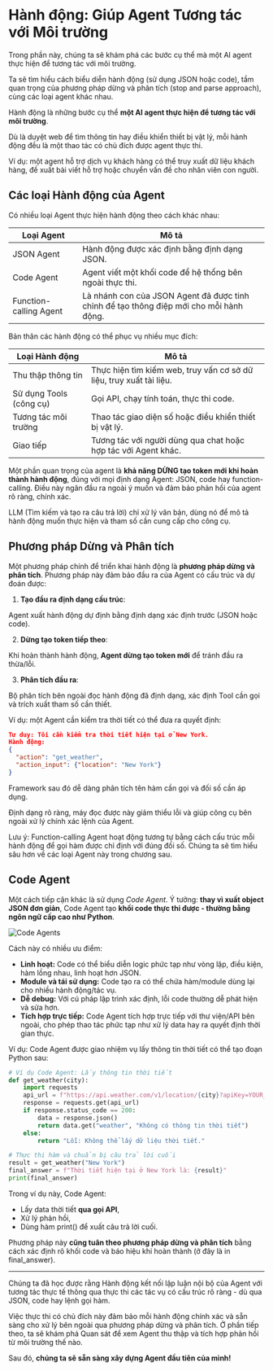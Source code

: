 # Hành động: Giúp Agent Tương tác với Môi trường

<Tip>
Trong phần này, chúng ta sẽ khám phá các bước cụ thể mà một AI agent thực hiện để tương tác với môi trường.

Ta sẽ tìm hiểu cách biểu diễn hành động (sử dụng JSON hoặc code), tầm quan trọng của phương pháp dừng và phân tích (stop and parse approach), cùng các loại agent khác nhau.
</Tip>

Hành động là những bước cụ thể **một AI agent thực hiện để tương tác với môi trường**. 

Dù là duyệt web để tìm thông tin hay điều khiển thiết bị vật lý, mỗi hành động đều là một thao tác có chủ đích được agent thực thi. 

Ví dụ: một agent hỗ trợ dịch vụ khách hàng có thể truy xuất dữ liệu khách hàng, đề xuất bài viết hỗ trợ hoặc chuyển vấn đề cho nhân viên con người.

## Các loại Hành động của Agent

Có nhiều loại Agent thực hiện hành động theo cách khác nhau:

| Loại Agent             | Mô tả                                                                                      |
|------------------------|--------------------------------------------------------------------------------------------------|
| JSON Agent             | Hành động được xác định bằng định dạng JSON.                                                  |
| Code Agent             | Agent viết một khối code để hệ thống bên ngoài thực thi.                                    |
| Function-calling Agent | Là nhánh con của JSON Agent đã được tinh chỉnh để tạo thông điệp mới cho mỗi hành động. |

Bản thân các hành động có thể phục vụ nhiều mục đích:

| Loại Hành động          | Mô tả                                                                              |
|--------------------------|------------------------------------------------------------------------------------------|
| Thu thập thông tin    | Thực hiện tìm kiếm web, truy vấn cơ sở dữ liệu, truy xuất tài liệu.                    |
| Sử dụng Tools (công cụ) | Gọi API, chạy tính toán, thực thi code.                              |
| Tương tác môi trường  | Thao tác giao diện số hoặc điều khiển thiết bị vật lý.                         |
| Giao tiếp            | Tương tác với người dùng qua chat hoặc hợp tác với Agent khác.                         |

Một phần quan trọng của agent là **khả năng DỪNG tạo token mới khi hoàn thành hành động**, đúng với mọi định dạng Agent: JSON, code hay function-calling. Điều này ngăn đầu ra ngoài ý muốn và đảm bảo phản hồi của agent rõ ràng, chính xác.

LLM (Tìm kiếm và tạo ra câu trả lời) chỉ xử lý văn bản, dùng nó để mô tả hành động muốn thực hiện và tham số cần cung cấp cho công cụ.

## Phương pháp Dừng và Phân tích

Một phương pháp chính để triển khai hành động là **phương pháp dừng và phân tích**. Phương pháp này đảm bảo đầu ra của Agent có cấu trúc và dự đoán được:

1. **Tạo đầu ra định dạng cấu trúc**:

Agent xuất hành động dự định bằng định dạng xác định trước (JSON hoặc code).

2. **Dừng tạo token tiếp theo**:

Khi hoàn thành hành động, **Agent dừng tạo token mới** để tránh đầu ra thừa/lỗi.

3. **Phân tích đầu ra**:

Bộ phân tích bên ngoài đọc hành động đã định dạng, xác định Tool cần gọi và trích xuất tham số cần thiết.

Ví dụ: một Agent cần kiểm tra thời tiết có thể đưa ra quyết định:

```json
Tư duy: Tôi cần kiểm tra thời tiết hiện tại ở New York.
Hành động:
{
  "action": "get_weather",
  "action_input": {"location": "New York"}
}
```

Framework sau đó dễ dàng phân tích tên hàm cần gọi và đối số cần áp dụng.

Định dạng rõ ràng, máy đọc được này giảm thiểu lỗi và giúp công cụ bên ngoài xử lý chính xác lệnh của Agent.

Lưu ý: Function-calling Agent hoạt động tương tự bằng cách cấu trúc mỗi hành động để gọi hàm được chỉ định với đúng đối số.
Chúng ta sẽ tìm hiểu sâu hơn về các loại Agent này trong chương sau.

## Code Agent

Một cách tiếp cận khác là sử dụng *Code Agent*.
Ý tưởng: **thay vì xuất object JSON đơn giản**, Code Agent tạo **khối code thực thi được - thường bằng ngôn ngữ cấp cao như Python**. 

<img src="https://huggingface.co/datasets/agents-course/course-images/resolve/main/en/unit1/code-vs-json-actions.png" alt="Code Agents" />

Cách này có nhiều ưu điểm:

- **Linh hoạt:** Code có thể biểu diễn logic phức tạp như vòng lặp, điều kiện, hàm lồng nhau, linh hoạt hơn JSON.
- **Module và tái sử dụng:** Code tạo ra có thể chứa hàm/module dùng lại cho nhiều hành động/tác vụ.
- **Dễ debug:** Với cú pháp lập trình xác định, lỗi code thường dễ phát hiện và sửa hơn.
- **Tích hợp trực tiếp:** Code Agent tích hợp trực tiếp với thư viện/API bên ngoài, cho phép thao tác phức tạp như xử lý data hay ra quyết định thời gian thực.

Ví dụ: Code Agent được giao nhiệm vụ lấy thông tin thời tiết có thể tạo đoạn Python sau:

```python
# Ví dụ Code Agent: Lấy thông tin thời tiết
def get_weather(city):
    import requests
    api_url = f"https://api.weather.com/v1/location/{city}?apiKey=YOUR_API_KEY"
    response = requests.get(api_url)
    if response.status_code == 200:
        data = response.json()
        return data.get("weather", "Không có thông tin thời tiết")
    else:
        return "Lỗi: Không thể lấy dữ liệu thời tiết."

# Thực thi hàm và chuẩn bị câu trả lời cuối
result = get_weather("New York")
final_answer = f"Thời tiết hiện tại ở New York là: {result}"
print(final_answer)
```

Trong ví dụ này, Code Agent:
- Lấy data thời tiết **qua gọi API**,
- Xử lý phản hồi,
- Dùng hàm print() để xuất câu trả lời cuối.

Phương pháp này **cũng tuân theo phương pháp dừng và phân tích** bằng cách xác định rõ khối code và báo hiệu khi hoàn thành (ở đây là in final_answer).

---

Chúng ta đã học được rằng Hành động kết nối lập luận nội bộ của Agent với tương tác thực tế thông qua thực thi các tác vụ có cấu trúc rõ ràng - dù qua JSON, code hay lệnh gọi hàm.

Việc thực thi có chủ đích này đảm bảo mỗi hành động chính xác và sẵn sàng cho xử lý bên ngoài qua phương pháp dừng và phân tích. Ở phần tiếp theo, ta sẽ khám phá Quan sát để xem Agent thu thập và tích hợp phản hồi từ môi trường thế nào.

Sau đó, **chúng ta sẽ sẵn sàng xây dựng Agent đầu tiên của mình!**